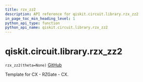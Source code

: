 ```yaml
---
title: rzx_zz2
description: API reference for qiskit.circuit.library.rzx_zz2
in_page_toc_min_heading_level: 1
python_api_type: function
python_api_name: qiskit.circuit.library.rzx_zz2
---
```


# qiskit.circuit.library.rzx\_zz2

<span id="qiskit.circuit.library.rzx_zz2" />

`rzx_zz2(theta=None)` [GitHub](https://github.com/qiskit/qiskit/tree/stable/0.23/qiskit/circuit/library/templates/rzx/rzx_zz2.py "view source code")

Template for CX - RZGate - CX.

